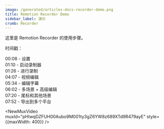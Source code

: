 ```yaml
---
image: /generated/articles-docs-recorder-demo.png
title: Remotion Recorder Demo
sidebar_label: 演示
crumb: Recorder
---
```



这里是 Remotion Recorder 的使用步骤。

时间戳：

00:08 - 设置  
01:10 - 启动录制器  
01:26 - 进行录制  
04:07 - 视频编辑  
05:34 - 编辑字幕  
06:02 - 多场景 + 高级编辑  
07:20 - 尾标和其他场景  
07:52 - 导出到多个平台

<NewMuxVideo
	muxId="pHlwqDZFUH00Aubo9M001ty3gZ6YW8z689XTd9R479ayE"
	style={{maxWidth: 400}}
/>

